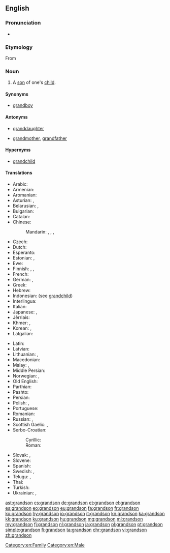 {{wikipedia|dab=grandson}}
==English==

===Pronunciation===
* {{audio|en-us-grandson.ogg|Audio (US)}}

===Etymology===
From {{prefix|grand|son}}

===Noun===
{{en-noun}}

# A [[son]] of one's [[child]].

====Synonyms====
* [[grandboy]]

====Antonyms====
* {{qualifier|with regard to gender}} [[granddaughter]]
* {{qualifier|with regard to ancestry}} [[grandmother]], [[grandfather]]

====Hypernyms====
* [[grandchild]]

====Translations====
{{trans-top|son of one's child}}
* Arabic: {{t|ar|حفيد|m|tr=ḥafīd}}
* Armenian: {{t|hy|թոռ|tr=t'oṙ}}
* Aromanian: {{t|rup|nipot|m}}
* Asturian: {{t+|ast|ñetu|m}}, {{t+|ast|nietu|m}}
* Belarusian: {{t|be|унук|m|tr=unúk|sc=Cyrl}}, {{t|be|ўнук|m|tr=ŭnuk|sc=Cyrl}}
* Bulgarian: {{t+|bg|внук|m|tr=vnuk|sc=Cyrl}}
* Catalan: {{t+|ca|nét|m}}
* Chinese:
*: Mandarin: {{t|cmn|孫子|sc=Hani}}, {{t+|cmn|孙子|tr=sūnzi|sc=Hani}}, {{qualifier|daughter's son}} {{t+|cmn|外孫|sc=Hani}}, {{t+|cmn|外孙|tr=wàisūn|sc=Hani}}
* Czech: {{t+|cs|vnuk|m}}
* Dutch: {{t+|nl|kleinzoon|m}}
* Esperanto: {{t|eo|nepo}}
* Estonian: {{t|et|pojapoeg}}, {{t|et|tütrepoeg}}
* Ewe: {{t|ee|tɔgbuiyɔviŋutsu}}
* Finnish: {{t|fi|pojanpoika}}, {{t|fi|tyttärenpoika}}, {{t+|fi|lapsenlapsi}}
* French: {{t+|fr|petit-fils|m}}
* German: {{t+|de|Enkelsohn|m}}, {{t+|de|Enkel|m}}
* Greek: {{t+|el|εγγονός|m|tr=engonós}}
* Hebrew: {{t+|he|נֶכֶד|m|tr=nekhed|sc=Hebr}}
* Indonesian: (see [[grandchild]])
* Interlingua: {{t|ia|granfilio}}
* Italian: {{t+|it|nipote|m}}
* Japanese: {{t+|ja|孫息子|tr=まごむすこ, magomusuko}}, {{t+|ja|孫|tr=まご, mago}} {{qualifier|grandchild}}
* Jèrriais: {{t|roa-jer|p'tit-fis|m}}
* Khmer: {{t|km|ចៅប្រុស|sc=Khmr|tr=chav proh}}, {{t|km|នត្តាប្រុស|sc=Khmr|tr=noattaa proh}}
* Korean: {{t+|ko|손자|tr=sonja}}, {{t|ko|외손자|tr=oesonja}} {{qualifier|daughter's son}}
* Latgalian: {{t|ltg|unuks|m}}
{{trans-mid}}
* Latin: {{t+|la|nepos|m}}
* Latvian: {{t|lv|mazdēls|m}}
* Lithuanian: {{t|lt|vaikaitis|m}}, {{t|lt|anūkas|m}}
* Macedonian: {{t|mk|внук|m|tr=vnuk}}
* Malay: {{t|ms|cucu lelaki}}, {{t|ms|cucu}}
* Middle Persian: {{t|pal|𐭭𐭯𐭩|tr=nab|sc=Phli}}
* Norwegian: {{t|no|sønnesønn}} {{qualifier|son's son}}, {{t|no|dattersønn}} {{qualifier|daughter's son}}
* Old English: {{t|ang|sunsunu}}
* Parthian: {{t|xpr|𐭐𐭅𐭇𐭓𐭉𐭐𐭅𐭇𐭓|tr=puhr-i-puhr|sc=Prti}} {{qualifier|son's son}}
* Pashto: {{t+|ps|لمسی|m|tr=lmasay}}
* Persian: {{t+|fa|نوه|tr=nave|sc=fa-Arab}}
* Polish: {{t+|pl|wnuk|m}}, {{t+|pl|wnuczek|m}} {{qualifier|little one}}
* Portuguese: {{t+|pt|neto|m}}
* Romanian: {{t+|ro|nepot}}
* Russian: {{t+|ru|внук|m|tr=vnuk}}, {{t+|ru|внучок|m|tr=vnučók}} {{qualifier|little one}}
* Scottish Gaelic: {{t+|gd|mac-mic|m}}, {{t|gd|mac-ighne|m}} {{qualifier|daughter's son}}
* Serbo-Croatian:
*: Cyrillic: {{t|sh|унук|m}}
*: Roman: {{t|sh|unuk|m}}
* Slovak: {{t|sk|vnuk|m}}, {{t|sk|vnuk|m}}
* Slovene: {{t+|sl|vnuk|m}}
* Spanish: {{t+|es|nieto|m}}
* Swedish: {{t+|sv|sonson|c}} {{qualifier|son's son}}, {{t+|sv|dotterson|c}} {{qualifier|daughter's son}}
* Telugu: {{t+|te|మనుమడు|tr=manumaḍu}}, {{t+|te|పౌత్రుడు|tr=pautruḍu}}
* Thai: {{t|th|หลานชาย|tr=larn-chai}}
* Turkish: {{t|tr|erkek torun}}
* Ukrainian: {{t+|uk|онук|m|tr=onúk|sc=Cyrl}}, {{t+|uk|внук|m|tr=vnuk|sc=Cyrl}}
{{trans-bottom}}

[[Category:en:Family]]
[[Category:en:Male]]

[[ast:grandson]]
[[cs:grandson]]
[[de:grandson]]
[[et:grandson]]
[[el:grandson]]
[[es:grandson]]
[[eo:grandson]]
[[eu:grandson]]
[[fa:grandson]]
[[fr:grandson]]
[[ko:grandson]]
[[hy:grandson]]
[[io:grandson]]
[[it:grandson]]
[[kn:grandson]]
[[ka:grandson]]
[[kk:grandson]]
[[ku:grandson]]
[[hu:grandson]]
[[mg:grandson]]
[[ml:grandson]]
[[my:grandson]]
[[fj:grandson]]
[[nl:grandson]]
[[ja:grandson]]
[[pl:grandson]]
[[pt:grandson]]
[[simple:grandson]]
[[fi:grandson]]
[[ta:grandson]]
[[chr:grandson]]
[[vi:grandson]]
[[zh:grandson]]